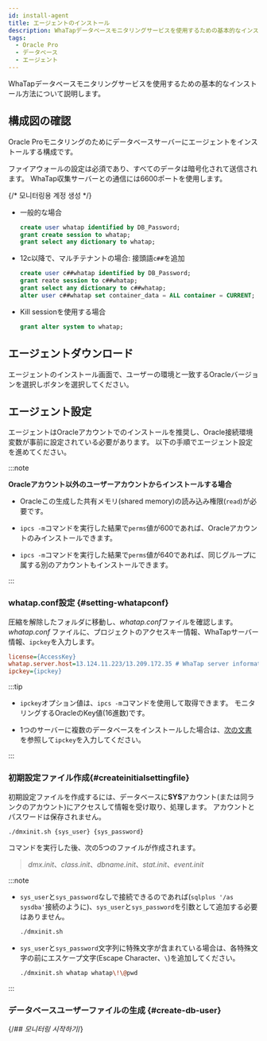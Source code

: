 ```yaml
---
id: install-agent
title: エージェントのインストール
description: WhaTapデータベースモニタリングサービスを使用するための基本的なインストール方法について説明します。
tags:
  - Oracle Pro
  - データベース
  - エージェント
---
```



WhaTapデータベースモニタリングサービスを使用するための基本的なインストール方法について説明します。


<Agentsignupguide />


<Steps>

<Createprojectv2 />

## 構成図の確認

Oracle Proモニタリングのためにデータベースサーバーにエージェントをインストールする構成です。

<ImgLang img='dbx-install-agent-on-db-server-dma.png' desc='' />

ファイアウォールの設定は必須であり、すべてのデータは暗号化されて送信されます。 WhaTap収集サーバーとの通信には6600ポートを使用します。

{/* 모니터링용 계정 생성 */}

<Dbcreatemonitoringaccount />

- 一般的な場合

  ```sql title="SQL"
  create user whatap identified by DB_Password;
  grant create session to whatap;
  grant select any dictionary to whatap;
  ```

- 12c以降で、マルチテナントの場合: 接頭語`c##`を追加

  ```SQL title="SQL"
  create user c##whatap identified by DB_Password;
  grant reate session to c##whatap;
  grant select any dictionary to c##whatap;
  alter user c##whatap set container_data = ALL container = CURRENT;
  ```

- Kill sessionを使用する場合

  ```SQL title="SQL"
  grant alter system to whatap;
  ```


<Accesskey />

## エージェントダウンロード

エージェントのインストール画面で、ユーザーの環境と一致するOracleバージョンを選択し<Cmdname sid="download" className="uitext" />ボタンを選択してください。

## エージェント設定

エージェントはOracleアカウントでのインストールを推奨し、Oracle接続環境変数が事前に設定されている必要があります。 以下の手順でエージェント設定を進めてください。

:::note

**Oracleアカウント以外のユーザーアカウントからインストールする場合**

- Oracleこの生成した共有メモリ(shared memory)の読み込み権限(`read`)が必要です。

- `ipcs -m`コマンドを実行した結果で`perms`値が600であれば、Oracleアカウントのみインストールできます。

- `ipcs -m`コマンドを実行した結果で`perms`値が640であれば、同じグループに属する別のアカウントもインストールできます。

:::

### whatap.conf設定 {#setting-whatapconf}

圧縮を解除したフォルダに移動し、*whatap.conf*ファイルを確認します。 *whatap.conf* ファイルに、プロジェクトのアクセスキー情報、WhaTapサーバー情報、`ipckey`を入力します。  

```ini title='whatap.conf'
license={AccessKey}
whatap.server.host=13.124.11.223/13.209.172.35 # WhaTap server information
ipckey={ipckey}
```

:::tip

- `ipckey`オプション値は、`ipcs -m`コマンドを使用して取得できます。 モニタリングするOracleのKey値(16進数)です。

- 1つのサーバーに複数のデータベースをインストールした場合は、[次の文書](check-ipckey)を参照して`ipckey`を入力してください。

:::

### 初期設定ファイル作成{#createinitialsettingfile}

初期設定ファイルを作成するには、データベースに**SYS**アカウント(または同ランクのアカウント)にアクセスして情報を受け取り、処理します。 アカウントとパスワードは保存されません。

```sh title="BASH"
./dmxinit.sh {sys_user} {sys_password}
```

コマンドを実行した後、次の5つのファイルが作成されます。

> *dmx.init*、*class.init*、*dbname.init*、*stat.init*、*event.init*

:::note

- `sys_user`と`sys_password`なしで接続できるのであれば(`sqlplus '/as sysdba'`接続のように)、`sys_user`と`sys_password`を引数として追加する必要はありません。

  ```sh title="BASH"
  ./dmxinit.sh
  ```

- `sys_user`と`sys_password`文字列に特殊文字が含まれている場合は、各特殊文字の前にエスケープ文字(Escape Character、`\`)を追加してください。

  ```sh title="BASH"
  ./dmxinit.sh whatap whatap\!\@pwd
  ```

:::

### データベースユーザーファイルの生成 {#create-db-user}

<DBuserDesc name='default'/>


<Dbcreatedbuserfilebody />

{/*## 모니터링 시작하기*/}

<Dbrunagent />

</Steps>


<NextStep />
